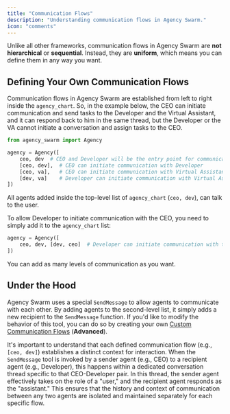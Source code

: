 ```yaml
---
title: "Communication Flows"
description: "Understanding communication flows in Agency Swarm."
icon: "comments"
---
```


Unlike all other frameworks, communication flows in Agency Swarm are **not hierarchical** or **sequential**. Instead, they are **uniform**, which means you can define them in any way you want.

## Defining Your Own Communication Flows

Communication flows in Agency Swarm are established from left to right inside the `agency_chart`. So, in the example below, the CEO can initiate communication and send tasks to the Developer and the Virtual Assistant, and it can respond back to him in the same thread, but the Developer or the VA cannot initiate a conversation and assign tasks to the CEO.

```python
from agency_swarm import Agency

agency = Agency([
    ceo, dev  # CEO and Developer will be the entry point for communication with the user
    [ceo, dev],  # CEO can initiate communication with Developer
    [ceo, va],   # CEO can initiate communication with Virtual Assistant
    [dev, va]    # Developer can initiate communication with Virtual Assistant
])
```

All agents added inside the top-level list of `agency_chart` (`ceo, dev`), can talk to the user.

To allow Developer to initiate communication with the CEO, you need to simply add it to the `agency_chart` list:

```python
agency = Agency([
    ceo, dev, [dev, ceo]  # Developer can initiate communication with the CEO
])
```

You can add as many levels of communication as you want.

## Under the Hood

Agency Swarm uses a special `SendMessage` to allow agents to communicate with each other. By adding agents to the second-level list, it simply adds a new recipient to the `SendMessage` function. If you'd like to modify the behavior of this tool, you can do so by creating your own [Custom Communication Flows](/additional-features/custom-communication-flows/overview) (**Advanced**).

It's important to understand that each defined communication flow (e.g., `[ceo, dev]`) establishes a distinct context for interaction. When the `SendMessage` tool is invoked by a sender agent (e.g., CEO) to a recipient agent (e.g., Developer), this happens within a dedicated conversation thread specific to that CEO-Developer pair. In this thread, the sender agent effectively takes on the role of a "user," and the recipient agent responds as the "assistant." This ensures that the history and context of communication between any two agents are isolated and maintained separately for each specific flow.
